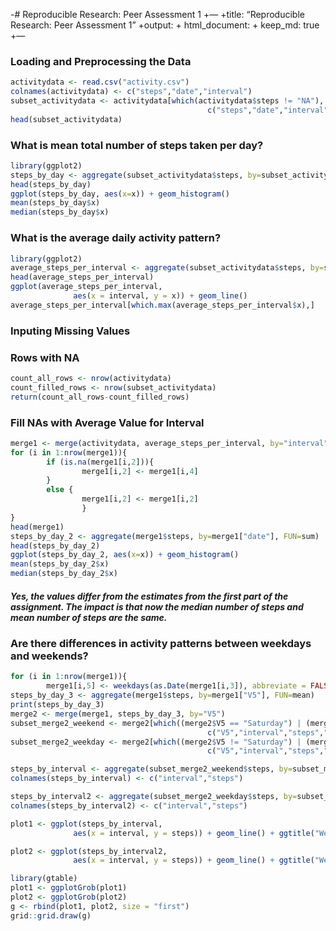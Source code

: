 -# Reproducible Research: Peer Assessment 1
+---
+title: "Reproducible Research: Peer Assessment 1"
+output: 
+  html_document:
+    keep_md: true
+---


### Loading and Preprocessing the Data


```r
activitydata <- read.csv("activity.csv")
colnames(activitydata) <- c("steps","date","interval")
subset_activitydata <- activitydata[which(activitydata$steps != "NA"), names(activitydata) %in%
                                            c("steps","date","interval")]
head(subset_activitydata)
```


### What is mean total number of steps taken per day?

```r
library(ggplot2)
steps_by_day <- aggregate(subset_activitydata$steps, by=subset_activitydata["date"], FUN=sum)
head(steps_by_day)
ggplot(steps_by_day, aes(x=x)) + geom_histogram()
mean(steps_by_day$x)
median(steps_by_day$x)
```

### What is the average daily activity pattern?
```r
library(ggplot2)
average_steps_per_interval <- aggregate(subset_activitydata$steps, by=subset_activitydata["interval"], FUN=mean)
head(average_steps_per_interval)
ggplot(average_steps_per_interval,
              aes(x = interval, y = x)) + geom_line()
average_steps_per_interval[which.max(average_steps_per_interval$x),]
```

### Inputing Missing Values
### Rows with NA
```r
count_all_rows <- nrow(activitydata)
count_filled_rows <- nrow(subset_activitydata)
return(count_all_rows-count_filled_rows)
```

### Fill NAs with Average Value for Interval
```r
merge1 <- merge(activitydata, average_steps_per_interval, by="interval")
for (i in 1:nrow(merge1)){
        if (is.na(merge1[i,2])){ 
                merge1[i,2] <- merge1[i,4]
        }
        else {
                merge1[i,2] <- merge1[i,2]
                }
}
head(merge1)
steps_by_day_2 <- aggregate(merge1$steps, by=merge1["date"], FUN=sum)
head(steps_by_day_2)
ggplot(steps_by_day_2, aes(x=x)) + geom_histogram()
mean(steps_by_day_2$x)
median(steps_by_day_2$x)
```
##### Yes, the values differ from the estimates from the first part of the assignment. The impact is that now the median number of steps and mean number of steps are the same.

### Are there differences in activity patterns between weekdays and weekends?
```r
for (i in 1:nrow(merge1)){
        merge1[i,5] <- weekdays(as.Date(merge1[i,3]), abbreviate = FALSE)}
steps_by_day_3 <- aggregate(merge1$steps, by=merge1["V5"], FUN=mean)
print(steps_by_day_3)
merge2 <- merge(merge1, steps_by_day_3, by="V5")
subset_merge2_weekend <- merge2[which((merge2$V5 == "Saturday") | (merge2$V5 == "Sunday")), names(merge2) %in%
                                            c("V5","interval","steps","date","x.x","x.y")]
subset_merge2_weekday <- merge2[which((merge2$V5 != "Saturday") | (merge2$V5 != "Sunday")), names(merge2) %in%
                                            c("V5","interval","steps","date","x.x","x.y")]

steps_by_interval <- aggregate(subset_merge2_weekend$steps, by=subset_merge2_weekend["interval"], FUN=mean)
colnames(steps_by_interval) <- c("interval","steps")

steps_by_interval2 <- aggregate(subset_merge2_weekday$steps, by=subset_merge2_weekday["interval"], FUN=mean)
colnames(steps_by_interval2) <- c("interval","steps")

plot1 <- ggplot(steps_by_interval,
              aes(x = interval, y = steps)) + geom_line() + ggtitle("Weekend")

plot2 <- ggplot(steps_by_interval2,
              aes(x = interval, y = steps)) + geom_line() + ggtitle("Weekday")

library(gtable)
plot1 <- ggplotGrob(plot1)
plot2 <- ggplotGrob(plot2)
g <- rbind(plot1, plot2, size = "first")
grid::grid.draw(g)
```
